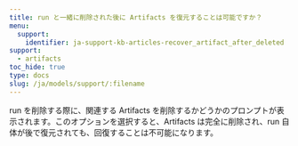 ```yaml
---
title: run と一緒に削除された後に Artifacts を復元することは可能ですか？
menu:
  support:
    identifier: ja-support-kb-articles-recover_artifact_after_deleted
support:
  - artifacts
toc_hide: true
type: docs
slug: /ja/models/support/:filename
---
```

run を削除する際に、関連する Artifacts を削除するかどうかのプロンプトが表示されます。このオプションを選択すると、Artifacts は完全に削除され、run 自体が後で復元されても、回復することは不可能になります。